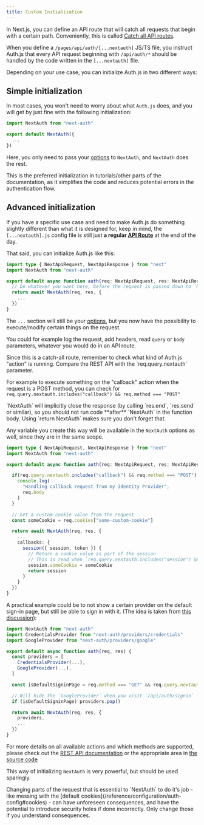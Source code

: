 ```yaml
---
title: Custom Initialization
---
```



In Next.js, you can define an API route that will catch all requests that begin with a certain path. Conveniently, this is called [Catch all API routes](https://nextjs.org/docs/api-routes/dynamic-api-routes#catch-all-api-routes).

When you define a `/pages/api/auth/[...nextauth]` JS/TS file, you instruct Auth.js that every API request beginning with `/api/auth/*` should be handled by the code written in the `[...nextauth]` file.

Depending on your use case, you can initialize Auth.js in two different ways:

## Simple initialization

In most cases, you won't need to worry about what `Auth.js` does, and you will get by just fine with the following initialization:

```ts title="/pages/api/auth/[...nextauth].js"
import NextAuth from "next-auth"

export default NextAuth({
  ...
})
```

Here, you only need to pass your [options](/reference/configuration/auth-config) to `NextAuth`, and `NextAuth` does the rest.

This is the preferred initialization in tutorials/other parts of the documentation, as it simplifies the code and reduces potential errors in the authentication flow.

## Advanced initialization

If you have a specific use case and need to make Auth.js do something slightly different than what it is designed for, keep in mind, the `[...nextauth].js` config file is still just **a regular [API Route](https://nextjs.org/docs/api-routes/introduction)** at the end of the day.

That said, you can initialize Auth.js like this:

```ts title="/pages/api/auth/[...nextauth].ts"
import type { NextApiRequest, NextApiResponse } from "next"
import NextAuth from "next-auth"

export default async function auth(req: NextApiRequest, res: NextApiResponse) {
  // Do whatever you want here, before the request is passed down to `NextAuth`
  return await NextAuth(req, res, {
    ...
  })
}
```

The `...` section will still be your [options](/reference/configuration/auth-config), but you now have the possibility to execute/modify certain things on the request.

You could for example log the request, add headers, read `query` or `body` parameters, whatever you would do in an API route.

<Callout>
Since this is a catch-all route, remember to check what kind of Auth.js "action" is running. Compare the REST API with the `req.query.nextauth` parameter.

For example to execute something on the "callback" action when the request is a POST method, you can check for `req.query.nextauth.includes("callback") && req.method === "POST"`
</Callout>

<Callout>
`NextAuth` will implicitly close the response (by calling `res.end`, `res.send` or similar), so you should not run code **after** `NextAuth` in the function body. Using `return NextAuth` makes sure you don't forget that.
</Callout>

Any variable you create this way will be available in the `NextAuth` options as well, since they are in the same scope.

```ts title="/pages/api/auth/[...nextauth].ts"
import type { NextApiRequest, NextApiResponse } from "next"
import NextAuth from "next-auth"

export default async function auth(req: NextApiRequest, res: NextApiResponse) {

  if(req.query.nextauth.includes("callback") && req.method === "POST") {
    console.log(
      "Handling callback request from my Identity Provider",
      req.body
    )
  }

  // Get a custom cookie value from the request
  const someCookie = req.cookies["some-custom-cookie"]

  return await NextAuth(req, res, {
    ...
    callbacks: {
      session({ session, token }) {
        // Return a cookie value as part of the session
        // This is read when `req.query.nextauth.includes("session") && req.method === "GET"`
        session.someCookie = someCookie
        return session
      }
    }
  })
}
```

A practical example could be to not show a certain provider on the default sign-in page, but still be able to sign in with it. (The idea is taken from [this discussion](https://github.com/nextauthjs/next-auth/discussions/3133)):

```js title="/pages/api/auth/[...nextauth].js"
import NextAuth from "next-auth"
import CredentialsProvider from "next-auth/providers/credentials"
import GoogleProvider from "next-auth/providers/google"

export default async function auth(req, res) {
  const providers = [
    CredentialsProvider(...),
    GoogleProvider(...),
  ]

  const isDefaultSigninPage = req.method === "GET" && req.query.nextauth.includes("signin")

  // Will hide the `GoogleProvider` when you visit `/api/auth/signin`
  if (isDefaultSigninPage) providers.pop()

  return await NextAuth(req, res, {
    providers,
    ...
  })
}
```

For more details on all available actions and which methods are supported, please check out the [REST API documentation](/reference/rest-api) or the appropriate area in [the source code](https://github.com/nextauthjs/next-auth/blob/main/packages/next-auth/src/core/index.ts)

This way of initializing `NextAuth` is very powerful, but should be used sparingly.

<Callout type="warning">
Changing parts of the request that is essential to `NextAuth` to do it's job - like messing with the [default cookies](/reference/configuration/auth-config#cookies) - can have unforeseen consequences, and have the potential to introduce security holes if done incorrectly. Only change those if you understand consequences.
</Callout>

